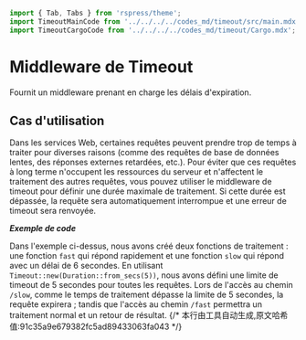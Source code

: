 ```javascript
import { Tab, Tabs } from 'rspress/theme';
import TimeoutMainCode from '../../../../codes_md/timeout/src/main.mdx';
import TimeoutCargoCode from '../../../../codes_md/timeout/Cargo.mdx';
```

# Middleware de Timeout

Fournit un middleware prenant en charge les délais d'expiration.

## Cas d'utilisation

Dans les services Web, certaines requêtes peuvent prendre trop de temps à traiter pour diverses raisons (comme des requêtes de base de données lentes, des réponses externes retardées, etc.). Pour éviter que ces requêtes à long terme n'occupent les ressources du serveur et n'affectent le traitement des autres requêtes, vous pouvez utiliser le middleware de timeout pour définir une durée maximale de traitement. Si cette durée est dépassée, la requête sera automatiquement interrompue et une erreur de timeout sera renvoyée.

_**Exemple de code**_ 

<Tabs>
<Tab label="main.rs">
<TimeoutMainCode/>
</Tab>
<Tab label="Cargo.toml">
<TimeoutCargoCode/>
</Tab>
</Tabs>

Dans l'exemple ci-dessus, nous avons créé deux fonctions de traitement : une fonction `fast` qui répond rapidement et une fonction `slow` qui répond avec un délai de 6 secondes. En utilisant `Timeout::new(Duration::from_secs(5))`, nous avons défini une limite de timeout de 5 secondes pour toutes les requêtes. Lors de l'accès au chemin `/slow`, comme le temps de traitement dépasse la limite de 5 secondes, la requête expirera ; tandis que l'accès au chemin `/fast` permettra un traitement normal et un retour de résultat.
{/* 本行由工具自动生成,原文哈希值:91c35a9e679382fc5ad89433063fa043 */}